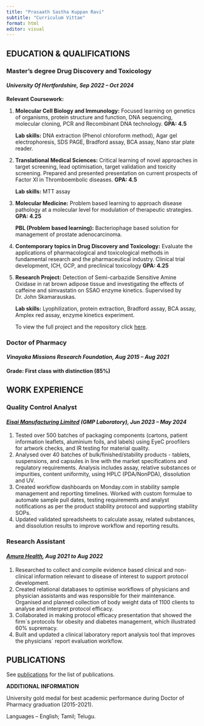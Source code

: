 ```yaml
---
title: "Prasaath Sastha Kuppan Ravi"
subtitle: "Curriculum Vittae"
format: html
editor: visual
---
```


## **EDUCATION & QUALIFICATIONS**

### **Master's degree Drug Discovery and Toxicology**

#### ***University Of Hertfordshire, Sep 2022 – Oct 2024***

**Relevant Coursework:**

1.  **Molecular Cell Biology and Immunology:** Focused learning on genetics of organisms, protein structure and function, DNA sequencing, molecular cloning, PCR and Recombinant DNA technology. **GPA: 4.5**

    **Lab skills:** DNA extraction (Phenol chloroform method), Agar gel electrophoresis, SDS PAGE, Bradford assay, BCA assay, Nano star plate reader.

2.  **Translational Medical Sciences:** Critical learning of novel approaches in target screening, lead optimisation, target validation and toxicity screening. Prepared and presented presentation on current prospects of Factor XI in Thromboembolic diseases. **GPA: 4.5**

    **Lab skills:** MTT assay

3.  **Molecular Medicine:** Problem based learning to approach disease pathology at a molecular level for modulation of therapeutic strategies. **GPA: 4.25**

    **PBL (Problem based learning):** Bacteriophage based solution for management of prostate adenocarcinoma.

4.  **Contemporary topics in Drug Discovery and Toxicology:** Evaluate the applications of pharmacological and toxicological methods in fundamental research and the pharmaceutical industry. Clinical trial development, ICH, GCP, and preclinical toxicology **GPA: 4.25**

5.  **Research Project:** Detection of Semi-carbazide Sensitive Amine Oxidase in rat brown adipose tissue and investigating the effects of caffeine and simvastatin on SSAO enzyme kinetics. Supervised by Dr. John Skamarauskas.

    **Lab skills:** Lyophilization, protein extraction, Bradford assay, BCA assay, Amplex red assay, enzyme kinetics experiment.

    To view the full project and the repository click [here](https://prasaath-sastha.github.io/MSc-Project/).

### **Doctor of Pharmacy**

#### ***Vinayaka Missions Research Foundation, Aug 2015 – Aug 2021***

#### **Grade: First class with distinction (85%)**

## **WORK EXPERIENCE**

### **Quality Control Analyst**

#### [***Eisai Manufacturing Limited***](https://www.eisai.eu/ "Link to Eisai Homepage") ***(GMP Laboratory), Jun 2023 – May 2024***

1.  Tested over 500 batches of packaging components (cartons, patient information leaflets, aluminium foils, and labels) using EyeC proofilers for artwork checks, and IR testing for material quality.
2.  Analysed over 40 batches of bulk/finished/stability products - tablets, suspensions, and capsules in line with the market specifications and regulatory requirements. Analysis includes assay, relative substances or impurities, content uniformity, using HPLC (PDA/NonPDA), dissolution and UV.
3.  Created workflow dashboards on Monday.com in stability sample management and reporting timelines. Worked with custom formulae to automate sample pull dates, testing requirements and analyst notifications as per the product stability protocol and supporting stability SOPs.
4.  Updated validated spreadsheets to calculate assay, related substances, and dissolution results to improve workflow and reporting results.

### **Research Assistant**

#### [***Amura Health***](https://amura.ai/)***, Aug 2021 to Aug 2022***

1.  Researched to collect and compile evidence based clinical and non-clinical information relevant to disease of interest to support protocol development.
2.  Created relational databases to optimise workflows of physicians and physician assistants and was responsible for their maintenance. Organised and planned collection of body weight data of 1100 clients to analyse and interpret protocol efficacy.
3.  Collaborated in making protocol efficacy presentation that showed the firm´s protocols for obesity and diabetes management, which illustrated 60% supremacy.
4.  Built and updated a clinical laboratory report analysis tool that improves the physicians´ report evaluation workflow.

## **PUBLICATIONS**

See [publications](publications.qmd) for the list of publications.

**ADDITIONAL INFORMATION**

University gold medal for best academic performance during Doctor of Pharmacy graduation (2015-2021).

Languages – English; Tamil; Telugu.
